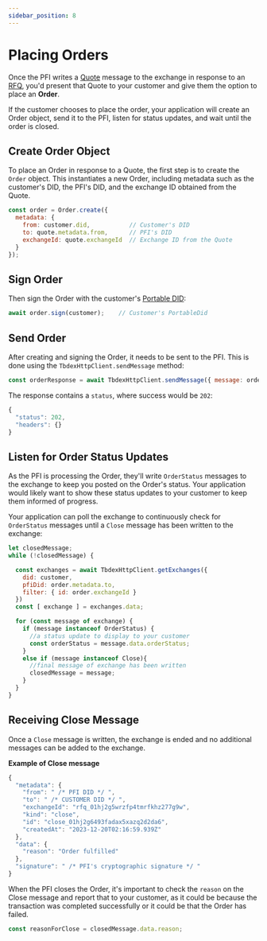 ```yaml
---
sidebar_position: 8
---
```


# Placing Orders

Once the PFI writes a [Quote](/docs/tbdex/wallet/send-rfq#receive-quote) message to the exchange in response to an [RFQ](/docs/tbdex/wallet/send-rfq), you'd present that Quote to your customer and give them the option to place an **Order**.

If the customer chooses to place the order, your application will create an Order object, send it to the PFI, listen for status updates, and wait until the order is closed.


## Create Order Object
To place an Order in response to a Quote, the first step is to create the `Order` object. 
This instantiates a new Order, including metadata such as the customer's DID, the PFI's DID, and the exchange ID obtained from the Quote.

```js
const order = Order.create({
  metadata: {
    from: customer.did,           // Customer's DID
    to: quote.metadata.from,      // PFI's DID
    exchangeId: quote.exchangeId  // Exchange ID from the Quote
  }
});
```

## Sign Order

Then sign the Order with the customer's [Portable DID](/docs/web5/build/decentralized-identifiers/how-to-create-did#portable-did):

```js
await order.sign(customer);    // Customer's PortableDid
```

## Send Order
After creating and signing the Order, it needs to be sent to the PFI. This is done using the `TbdexHttpClient.sendMessage` method:

```js
const orderResponse = await TbdexHttpClient.sendMessage({ message: order });
```

The response contains a `status`, where success would be `202`:

```js
{
  "status": 202,
  "headers": {}
}
```

## Listen for Order Status Updates
As the PFI is processing the Order, they'll write `OrderStatus` messages to the exchange to keep you posted on the Order's status.
Your application would likely want to show these status updates to your customer to keep them informed of progress.

Your application can poll the exchange to continuously check for `OrderStatus` messages until a `Close` message has been written to the exchange:

```js
let closedMessage;
while (!closedMessage) {

  const exchanges = await TbdexHttpClient.getExchanges({
    did: customer,
    pfiDid: order.metadata.to,
    filter: { id: order.exchangeId }
  })
  const [ exchange ] = exchanges.data;

  for (const message of exchange) {
    if (message instanceof OrderStatus) {
      //a status update to display to your customer
      const orderStatus = message.data.orderStatus;
    }
    else if (message instanceof Close){
      //final message of exchange has been written
      closedMessage = message;
    }
  }
}
```

## Receiving Close Message

Once a `Close` message is written, the exchange is ended and no additional messages can be added to the exchange.

**Example of Close message**

```js
{
  "metadata": {
    "from": " /* PFI DID */ ",
    "to": " /* CUSTOMER DID */ ",
    "exchangeId": "rfq_01hj2g5wrzfp4tmrfkhz277g9w",
    "kind": "close",
    "id": "close_01hj2g6493fadax5xazq2d2da6",
    "createdAt": "2023-12-20T02:16:59.939Z"
  },
  "data": {
    "reason": "Order fulfilled"
  },
  "signature": " /* PFI's cryptographic signature */ "
}
```

When the PFI closes the Order, it's important to check the `reason` on the Close message and report that to your customer, as it could be because the transaction was completed successfully or it could be that the Order has failed.

```js
const reasonForClose = closedMessage.data.reason;
```